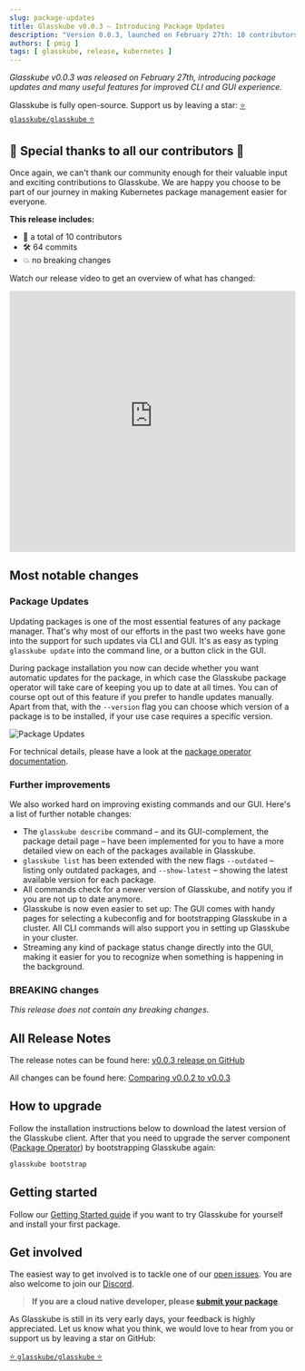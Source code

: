 ```yaml
---
slug: package-updates
title: Glasskube v0.0.3 — Introducing Package Updates
description: "Version 0.0.3, launched on February 27th: 10 contributors, 64 commits, introducing package update management."
authors: [ pmig ]
tags: [ glasskube, release, kubernetes ]
---
```



*Glasskube v0.0.3 was released on February 27th, introducing package updates and many useful features for improved CLI and GUI experience.*


Glasskube is fully open-source. Support us by leaving a star: [⭐ `glasskube/glasskube` ⭐](https://github.com/glasskube/glasskube/)

## 🙏 Special thanks to all our contributors 🥰

Once again, we can't thank our community enough for their valuable input and exciting contributions to Glasskube.
We are happy you choose to be part of our journey in making Kubernetes package management easier for everyone.

**This release includes:**

- 👥 a total of 10 contributors
- 🛠️ 64 commits
- 💥 no breaking changes

<!-- truncate -->

Watch our release video to get an overview of what has changed:

<iframe width="100%" height="460" src="https://www.youtube-nocookie.com/embed/lw4omvY2i1A?si=8oFNIs336JC3zlBU"
        title="YouTube video player" frameborder="0"
        allow="accelerometer; autoplay; clipboard-write; encrypted-media; gyroscope; picture-in-picture; web-share" allowfullscreen></iframe>

## Most notable changes

### Package Updates

Updating packages is one of the most essential features of any package manager. That's why most of our efforts in the past two weeks
have gone into the support for such updates via CLI and GUI. It's as easy as typing `glasskube update` into the command line,
or a button click in the GUI.

During package installation you now can decide whether you want automatic updates for the package, in which case the
Glasskube package operator will take care of keeping you up to date at all times. You can of course opt out of this feature
if you prefer to handle updates manually. Apart from that, with the `--version` flag you can choose which version of a package is to be installed,
if your use case requires a specific version.

![Package Updates](https://github.com/glasskube/glasskube/assets/3041752/1b2e14c6-d9e9-446c-b7e3-29c567db38f2)

For technical details, please have a look at the [package operator documentation](/docs/components/package-operator/#handling-package-updates).

### Further improvements

We also worked hard on improving existing commands and our GUI. Here's a list of further notable changes:

* The `glasskube describe` command – and its GUI-complement, the package detail page – have been implemented for you to have a more detailed
view on each of the packages available in Glasskube.
* `glasskube list` has been extended with the new flags `--outdated` – listing only outdated packages, and `--show-latest` – showing the
latest available version for each package.
* All commands check for a newer version of Glasskube, and notify you if you are not up to date anymore.
* Glasskube is now even easier to set up: The GUI comes with handy pages for selecting a kubeconfig and for bootstrapping Glasskube in a cluster.
All CLI commands will also support you in setting up Glasskube in your cluster.
* Streaming any kind of package status change directly into the GUI, making it easier for you to recognize when something is happening in the background.

### BREAKING changes

*This release does not contain any breaking changes*.

## All Release Notes

The release notes can be found here: [v0.0.3 release on GitHub](https://github.com/glasskube/glasskube/releases/tag/v0.0.3)

All changes can be found here: [Comparing v0.0.2 to v0.0.3](https://github.com/glasskube/glasskube/compare/v0.0.2...v0.0.3)

## How to upgrade

Follow the installation instructions below to download the latest version of the Glasskube client.
After that you need to upgrade the server component ([Package Operator](/docs/components/package-operator/)) by bootstrapping Glasskube again:

```bash
glasskube bootstrap
```

## Getting started

Follow our [Getting Started guide](https://glasskube.dev/docs/getting-started/install) if you want to try Glasskube for yourself and install your first package.

<Install/>


## Get involved

The easiest way to get involved is to tackle one of our [open issues](https://github.com/glasskube/glasskube/issues).
You are also welcome to join our [Discord](https://discord.gg/SxH6KUCGH7).

> **If you are a cloud native developer, please [submit your package](https://github.com/glasskube/glasskube/discussions/90)**.

As Glasskube is still in its very early days, your feedback is highly appreciated.
Let us know what you think, we would love to hear from you or support us by leaving a star on GitHub:

[⭐ `glasskube/glasskube` ⭐](https://github.com/glasskube/glasskube/)
